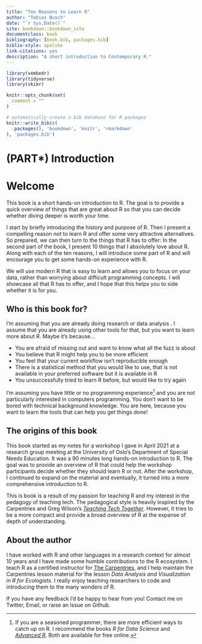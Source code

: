 ```yaml
---
title: "Ten Reasons to Learn R"
author: "Tobias Busch"
date: "`r Sys.Date()`"
site: bookdown::bookdown_site
documentclass: book
bibliography: [book.bib, packages.bib]
biblio-style: apalike
link-citations: yes
description: "A short introduction to Contemporary R."
---
```


```r
library(vembedr)
library(tidyverse)
library(skimr)

knitr::opts_chunk$set(
  comment = ""
)
```

```r
# automatically create a bib database for R packages
knitr::write_bib(c(
  .packages(), 'bookdown', 'knitr', 'rmarkdown'
), 'packages.bib')
```

# (PART\*) Introduction {.unnumbered}

# Welcome {.unnumbered}

This book is a short hands-on introduction to R. The goal is to provide a quick overview
of things that are great about R so that you can decide whether diving deeper is worth
your time.

I start by briefly introducing the history and purpose of R. Then I present a compelling
reason *not* to learn R and offer some very attractive alternatives. So prepared, we can
then turn to the things that R has to offer: In the second part of the book, I present 10
things that I absolutely love about R. Along with each of the ten reasons, I will
introduce some part of R and will encourage you to get some hands-on experience with R.

We will use modern R that is easy to learn and allows you to focus on your data, rather
than worrying about difficult programming concepts. I will showcase all that R has to
offer, and I hope that this helps you to side whether it is for you.

## Who is this book for? {.unnumbered}

I'm assuming that you are already doing research or data analysis . I assume that you are
already using other tools for that, but you want to learn more about R. Maybe it's
because...

-   You are afraid of missing out and want to know what all the fuzz is about
-   You believe that R might help you to be more efficient
-   You feel that your current workflow isn't reproducible enough
-   There is a statistical method that you would like to use, that is not available in
    your preferred software but it is available in R
-   You unsuccessfully tried to learn R before, but would like to try again

I'm assuming you have little or no programming experience[^index-1] and you are not
particularly interested in computers programming. You don't want to be bored with
technical background knowledge. You are here, because you want to learn the tools that can
help you get things done!

[^index-1]: If you are a seasoned programmer, there are more efficient ways to catch up on
    R. I recommend the books *R for Data Science* and [*Advanced
    R*](https://adv-r.hadley.nz/index.html). Both are available for free online.

## The origins of this book {.unnumbered}

This book started as my notes for a workshop I gave in April 2021 at a research group
meeting at the University of Oslo's Department of Special Needs Education. It was a 90
minutes long hands-on introduction to R. The goal was to provide an overview of R that
could help the workshop participants decide whether they should learn R or not. After the
workshop, I continued to expand on the material and eventually, it turned into a more
comprehensive introduction to R.

This is book is a result of my passion for teaching R and my interest in the pedagogy of
teaching tech. The pedagogical style is heavily inspired by the Carpentries and Greg
Wilson's [*Teaching Tech Together*](https://teachtogether.tech/). However, it tries to be
a more compact and provide a broad overview of R at the expanse of depth of understanding.

## About the author {.unnumbered}

I have worked with R and other languages in a research context for almost 10 years and I
have made some humble contributions to the R ecosystem. I teach R as a certified
instructor for [The
Carpentries](https://www.ub.uio.no/english/writing-publishing/dsc/carpentry-uio/), and I
help maintain the Carpentries lesson material for the lesson *Data Analysis and
Visualization in R for Ecologists*. I really enjoy teaching researchers to code and
introducing them to the many wonders of R.

If you have any feedback I'd be happy to hear from you! Contact me on Twitter, Email, or
raise an Issue on Github.
